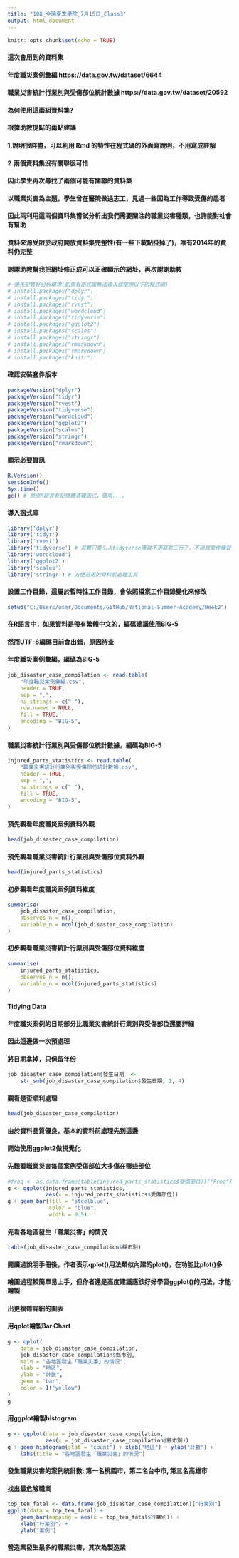 ---
title: "108_全國夏季學院_7月15日_Class3"
output: html_document
---

```{r setup, include=FALSE}
knitr::opts_chunk$set(echo = TRUE)
```


#### 這次會用到的資料集
#### 年度職災案例彙編 https://data.gov.tw/dataset/6644
#### 職業災害統計行業別與受傷部位統計數據 https://data.gov.tw/dataset/20592


#### 為何使用這兩組資料集?
#### 根據助教提點的兩點建議
#### 1.說明很詳盡，可以利用 Rmd 的特性在程式碼的外面寫說明，不用寫成註解
#### 2.兩個資料集沒有關聯很可惜
#### 因此學生再次尋找了兩個可能有關聯的資料集
#### 以職業災害為主題，學生曾在醫院做過志工，見過一些因為工作導致受傷的患者
#### 因此兩利用這兩個資料集嘗試分析出我們需要關注的職業災害種類，也許能對社會有幫助
#### 資料來源受限於政府開放資料集完整性(有一些下載點掛掉了)，唯有2014年的資料仍完整
#### 謝謝助教幫我把網址修正成可以正確顯示的網址，再次謝謝助教


```{r}
# 預先安裝好分析環境(如果有函式庫無法導入就使用以下的程式碼)
# install.packages("dplyr")
# install.packages("tidyr")
# install.packages("rvest")
# install.packages("wordcloud")
# install.packages("tidyverse")
# install.packages("ggplot2")
# install.packages("scales")
# install.packages("stringr")
# install.packages("rmarkdown")
# install.packages("rmarkdown")
# install.packages("knitr")

```
#### 確認安裝套件版本
```{r}
packageVersion("dplyr")
packageVersion("tidyr")
packageVersion("rvest")
packageVersion("tidyverse")
packageVersion("wordcloud")
packageVersion("ggplot2")
packageVersion("scales")
packageVersion("stringr")
packageVersion("rmarkdown")
```
#### 顯示必要資訊
```{r}
R.Version()
sessionInfo()
Sys.time()
gc() # 原來R語言有記憶體清理函式，慎用...。
```
#### 導入函式庫
```{r}
library('dplyr')
library('tidyr')
library('rvest')
library('tidyverse') # 其實只要引入tidyverse庫就不用寫前三行了，不過就當作練習
library('wordcloud')
library('ggplot2')
library('scales')
library('stringr') # 方便易用的資料前處理工具
```

#### 設置工作目錄，這屬於暫時性工作目錄，會依照檔案工作目錄變化來修改
```{r}
setwd("C:/Users/user/Documents/GitHub/National-Summer-Academy/Week2")
```

#### 在R語言中，如果資料是帶有繁體中文的，編碼建議使用BIG-5
#### 然而UTF-8編碼目前會出錯，原因待查
#### 年度職災案例彙編，編碼為BIG-5
```{r}
job_disaster_case_compilation <- read.table(
    "年度職災案例彙編.csv",
    header = TRUE,
    sep = ",",
    na.strings = c(" "),
    row.names = NULL,
    fill = TRUE,
    encoding = "BIG-5",
)

```
#### 職業災害統計行業別與受傷部位統計數據，編碼為BIG-5
```{r}
injured_parts_statistics <- read.table(
    "職業災害統計行業別與受傷部位統計數據.csv",
    header = TRUE,
    sep = ",",
    na.strings = c(" "),
    fill = TRUE,
    encoding = "BIG-5",
)
```
#### 預先觀看年度職災案例資料外觀
```{r}

head(job_disaster_case_compilation)
```
#### 預先觀看職業災害統計行業別與受傷部位資料外觀
```{r}
head(injured_parts_statistics)
```
#### 初步觀看年度職災案例資料維度
```{r}

summarise(
    job_disaster_case_compilation,
    observes_n = n(),
    variable_n = ncol(job_disaster_case_compilation)
)
```
#### 初步觀看職業災害統計行業別與受傷部位資料維度
```{r}
summarise(
    injured_parts_statistics,
    observes_n = n(),
    variable_n = ncol(injured_parts_statistics)
)

```
#### Tidying Data
#### 年度職災案例的日期部分比職業災害統計行業別與受傷部位還要詳細
#### 因此這邊做一次預處理
#### 將日期拿掉，只保留年份
```{r}

job_disaster_case_compilation$發生日期  <-
    str_sub(job_disaster_case_compilation$發生日期, 1, 4)
```
#### 觀看是否順利處理
```{r}

head(job_disaster_case_compilation)
```

#### 由於資料品質優良，基本的資料前處理先到這邊
#### 開始使用ggplot2做視覺化
#### 先觀看職業災害每個案例受傷部位大多傷在哪些部位
```{r}
#freq <- as.data.frame(table(injured_parts_statistics$受傷部位))["Freq"]
g <- ggplot(injured_parts_statistics,
            aes(x = injured_parts_statistics$受傷部位))
g + geom_bar(fill = "steelblue",
             color = "blue",
             width = 0.5)
```

#### 先看各地區發生「職業災害」的情況
```{r}
table(job_disaster_case_compilation$縣市別)
```

#### 閱讀過說明手冊後，作者表示qplot()用法類似內建的plot()，在功能比plot()多
#### 繪圖過程較簡單易上手，但作者還是高度建議應該好好學習ggplot()的用法，才能繪製
#### 出更複雜詳細的圖表


#### 用qplot繪製Bar Chart


```{r}
g <- qplot(
    data = job_disaster_case_compilation,
    job_disaster_case_compilation$縣市別,
    main = "各地區發生「職業災害」的情況",
    xlab = "地區",
    ylab = "計數",
    geom = "bar",
    color = I("yellow")
)
g
```

#### 用ggplot繪製histogram
```{r}
g <- ggplot(data = job_disaster_case_compilation,
            aes(x = job_disaster_case_compilation$縣市別))
g + geom_histogram(stat = "count") + xlab("地區") + ylab("計數") +
    labs(title = "各地區發生「職業災害」的情況")
```
#### 發生職業災害的案例統計數: 第一名桃園市，第二名台中市, 第三名高雄市




#### 找出最危險職業
```{r}
top_ten_fatal <- data.frame(job_disaster_case_compilation)["行業別"]
ggplot(data = top_ten_fatal) + 
    geom_bar(mapping = aes(x = top_ten_fatal$行業別)) +
    xlab("行業別") +
    ylab("案例")
```

#### 營造業發生最多的職業災害，其次為製造業

